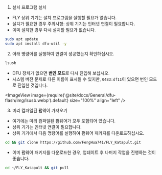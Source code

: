 1. 설치 프로그램 설치

* FLY 상위 기기는 설치 프로그램을 실행할 필요가 없습니다.
* 설치가 필요한 경우 주의사항: 상위 기기는 인터넷 연결이 필요합니다.
* 이미 설치한 경우 다시 설치할 필요가 없습니다.

```bash
sudo apt update
sudo apt install dfu-util -y
```

2. 아래 명령어를 실행하여 연결이 성공했는지 확인하십시오.

```bash
lsusb
```

* DFU 장치가 없으면 **번인 모드**로 다시 진입해 보십시오.
* 시스템 버전 문제로 다른 이름이 표시될 수 있지만, `0483:df11`이 있으면 번인 모드로 진입한 것입니다.

<ImageView image={require('@site/docs/General/dfu-flash/img/lsusb.webp').default} size="100%" align="left" />


3. 미리 컴파일된 펌웨어 가져오기

* 여기에는 미리 컴파일된 펌웨어가 모두 포함되어 있습니다.
* 상위 기기는 인터넷 연결이 필요합니다.
* 상위 기기에서 다음 명령어를 실행하여 펌웨어 패키지를 다운로드하십시오.

```bash
cd && git clone https://github.com/FengHua741/FLY_Katapult.git
```

* 이미 펌웨어 패키지를 다운로드한 경우, 업데이트 후 나머지 작업을 진행하는 것이 좋습니다.

```bash
cd ~/FLY_Katapult && git pull
```